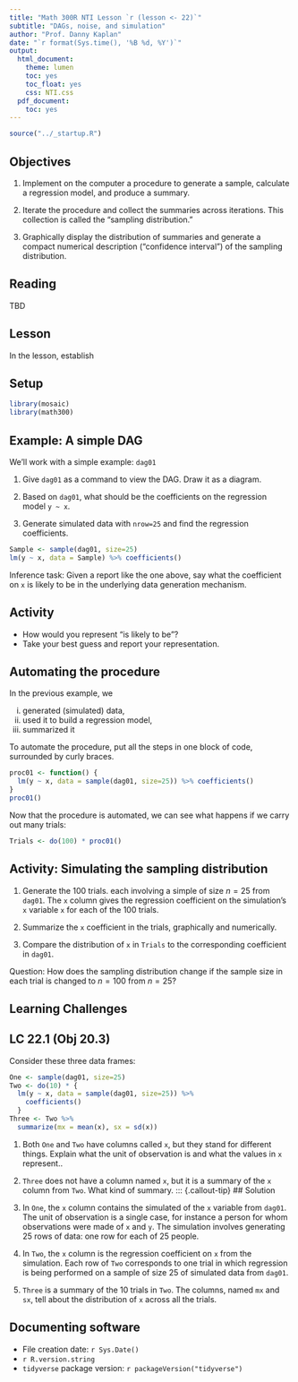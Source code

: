 ```yaml
---
title: "Math 300R NTI Lesson `r (lesson <- 22)`"
subtitle: "DAGs, noise, and simulation"
author: "Prof. Danny Kaplan"
date: "`r format(Sys.time(), '%B %d, %Y')`"
output:
  html_document:
    theme: lumen
    toc: yes
    toc_float: yes
    css: NTI.css
  pdf_document:
    toc: yes
---
```



```r
source("../_startup.R")
```

## Objectives

#. Implement on the computer a procedure to generate a sample, calculate a regression model, and produce a summary.

#. Iterate the procedure and collect the summaries across iterations. This collection is called the "sampling distribution."

#. Graphically display the distribution of summaries and generate a compact numerical description ("confidence interval") of the sampling distribution.



## Reading

TBD


## Lesson

In the lesson, establish

::: {.callout-tip icon=false}
## Setup

```r
library(mosaic)
library(math300)
```
:::


:::: {.callout-note icon=false}
## Example: A simple DAG

We'll work with a simple example: `dag01`

1. Give `dag01` as a command to view the DAG. Draw it as a diagram.

2. Based on `dag01`, what should be the coefficients on the regression model `y ~ x`.

3. Generate simulated data with `nrow=25` and find the regression coefficients.

```r
Sample <- sample(dag01, size=25)
lm(y ~ x, data = Sample) %>% coefficients()
```

Inference task: Given a report like the one above, say what the coefficient on `x` is likely to be in the underlying data generation mechanism.

::: {.callout-important icon=false}
## Activity
- How would you represent "is likely to be"?
- Take your best guess and report your representation. 
:::
::::


::: {.callout-note icon=false}
## Automating the procedure

In the previous example, we 

i. generated (simulated) data, 
ii. used it to build a regression model, 
iii. summarized it

To automate the procedure, put all the steps in one block of code, surrounded by curly braces.

```r
proc01 <- function() {
  lm(y ~ x, data = sample(dag01, size=25)) %>% coefficients()
}
proc01()
```

Now that the procedure is automated, we can see what happens if we carry out many trials:

```r
Trials <- do(100) * proc01()
```

::: {.callout-important icon=false}
## Activity: Simulating the sampling distribution

1. Generate the 100 trials. each involving a simple of size $n=25$ from `dag01`. The `x` column gives the regression coefficient on the simulation's `x` variable `x` for each of the 100 trials.

2. Summarize the `x` coefficient in the trials, graphically and numerically.

3. Compare the distribution of `x` in `Trials` to the corresponding coefficient in `dag01`.
:::

Question: How does the sampling distribution change if the sample size in each trial is changed to $n=100$ from $n=25$?





## Learning Challenges

:::: {.callout-note icon=false}
## LC 22.1 (**Obj 20.3**)

Consider these three data frames:

```r
One <- sample(dag01, size=25)
Two <- do(10) * {
  lm(y ~ x, data = sample(dag01, size=25)) %>%
    coefficients()
  }
Three <- Two %>% 
  summarize(mx = mean(x), sx = sd(x))
```

1. Both `One` and `Two` have columns called `x`, but they stand for different things. Explain what the unit of observation is and what the values in `x` represent..
2. `Three` does not have a column named `x`, but it is a summary of the `x` column from `Two`. What kind of summary.
::: {.callout-tip}
## Solution

1. In `One`, the `x` column contains the simulated of the `x` variable from `dag01`. The unit of observation is a single case, for instance a person for whom observations were made of `x` and `y`. The simulation involves generating 25 rows of data: one row for each of 25 people.
2. In `Two`, the `x` column is the regression coefficient on `x` from the simulation. Each row of `Two` corresponds to one trial in which regression is being performed on a sample of size 25 of simulated data from `dag01`. 
3. `Three` is a summary of the 10 trials in `Two`. The columns, named `mx` and `sx`, tell about the distribution of `x` across all the trials. 
:::
::::

## Documenting software

  * File creation date: `r Sys.Date()`
  * `r R.version.string`
  * `tidyverse` package version: `r packageVersion("tidyverse")`

